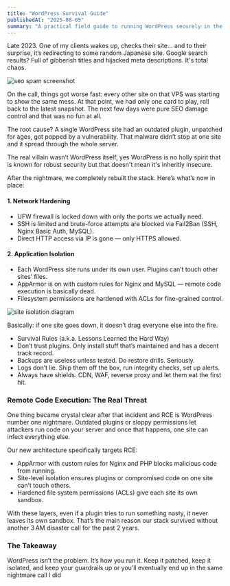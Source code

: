 ```yaml
---
title: "WordPress Survival Guide"
publishedAt: "2025-08-05"
summary: "A practical field guide to running WordPress securely in the real world"
---
```


Late 2023. One of my clients wakes up, checks their site… and to their surprise, it’s redirecting to some random Japanese site. Google search results? Full of gibberish titles and hijacked meta descriptions. It's total chaos.

![seo spam screenshot](/images/japanese-seo-spam.webp)

On the call, things got worse fast: every other site on that VPS was starting to show the same mess.
At that point, we had only one card to play, roll back to the latest snapshot. The next few days were pure SEO damage control and that was no fun at all.

The root cause? A single WordPress site had an outdated plugin, unpatched for ages, got popped by a vulnerability. That malware didn’t stop at one site and it spread through the whole server.

The real villain wasn’t WordPress itself, yes WordPress is no holly spirit that is known for robust security but that doesn't mean it's inheritly insecure.

After the nightmare, we completely rebuilt the stack. Here’s what’s now in place:

#### 1. Network Hardening

- UFW firewall is locked down with only the ports we actually need.
- SSH is limited and brute-force attempts are blocked via Fail2Ban (SSH, Nginx Basic Auth, MySQL).
- Direct HTTP access via IP is gone — only HTTPS allowed.

#### 2. Application Isolation

- Each WordPress site runs under its own user. Plugins can’t touch other sites’ files.
- AppArmor is on with custom rules for Nginx and MySQL — remote code execution is basically dead.
- Filesystem permissions are hardened with ACLs for fine-grained control.

![site isolation diagram](/images/site-isolation-diagram.webp)

Basically: if one site goes down, it doesn’t drag everyone else into the fire.

- Survival Rules (a.k.a. Lessons Learned the Hard Way)
- Don’t trust plugins. Only install stuff that’s maintained and has a decent track record.
- Backups are useless unless tested. Do restore drills. Seriously.
- Logs don’t lie. Ship them off the box, run integrity checks, set up alerts.
- Always have shields. CDN, WAF, reverse proxy and let them eat the first hit.

### Remote Code Execution: The Real Threat

One thing became crystal clear after that incident and RCE is WordPress number one nightmare. Outdated plugins or sloppy permissions let attackers run code on your server and once that happens, one site can infect everything else.

Our new architecture specifically targets RCE:

- AppArmor with custom rules for Nginx and PHP blocks malicious code from running.
- Site-level isolation ensures plugins or compromised code on one site can’t touch others.
- Hardened file system permissions (ACLs) give each site its own sandbox.

With these layers, even if a plugin tries to run something nasty, it never leaves its own sandbox. That’s the main reason our stack survived without another 3 AM disaster call for the past 2 years.

### The Takeaway

WordPress isn’t the problem. It’s how you run it.
Keep it patched, keep it isolated, and keep your guardrails up or you’ll eventually end up in the same nightmare call I did
